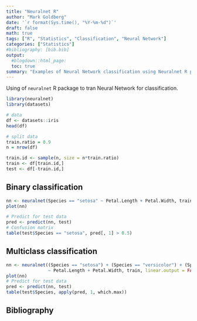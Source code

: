 ```yaml
---
title: "Neuralnet R"
author: "Mark Goldberg"
date: '`r format(Sys.time(), "%Y-%m-%d")`'
draft: false
math: true
tags: ["R", "Statistics", "Classification", "Neural Network"]
categories: ["Statistics"]
#bibliography: [bib.bib]
output:
  #blogdown::html_page:
  toc: true
summary: "Examples of Neural Network classification using Neuralnet R package."
---
```


Using of `neuralnet` R package to tran Neural Network for classification.  
```r
library(neuralnet)
library(datasets)

# data
df <- datasets::iris
head(df)

# split data
train.ratio = 0.9
n = nrow(df)

train.id <- sample(n, size = n*train.ratio)
train <- df[train.id,]
test <- df[-train.id,]
```
## Binary classification
```r
nn <- neuralnet(Species == "setosa" ~ Petal.Length + Petal.Width, train, linear.output = FALSE)
plot(nn)

# Predict for test data
pred <- predict(nn, test)
# Confusion matrix
table(test$Species == "setosa", pred[, 1] > 0.5)
```

## Multiclass classification
```r
nn <- neuralnet((Species == "setosa") + (Species == "versicolor") + (Species == "virginica")
                ~ Petal.Length + Petal.Width, train, linear.output = FALSE)
plot(nn)
# Predict for test data
pred <- predict(nn, test)
table(test$Species, apply(pred, 1, which.max))
```
## Bibliography
